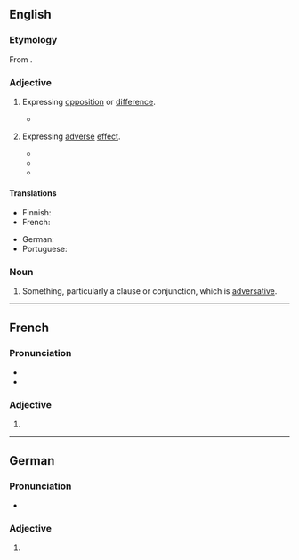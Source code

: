 ==English==

===Etymology===
From {{der|en|la|adversativus|t=of conjunctions, expressing opposition}}.

===Adjective===
{{en-adj|-}}

# {{lb|en|linguistics}} Expressing [[opposition]] or [[difference]].
#* {{quote-book|en|title=Divorce in the New Testament‎|page=155|author=Raymond F. Collins|year=1992|passage=In Matthew's Q-source, this short sentence may have been introduced by the strong '''adversative''' conjunction, "but" (alla).}}
# {{lb|en|linguistics}} Expressing [[adverse]] [[effect]].
#* {{quote-book|en|title=Japanese|author=Shoichi Iwasaki|year=2002|page=146|text=In an '''adversative''' causative, the "causer" has only a nominal status and is, in actuality, a victim of the situation ...|url=https://books.google.co.uk/books?id=ijcRafhkrZYC&pg=PA146#v=onepage}}
#* {{quote-book|en|chapter=The evolution of Singapore English|author=Umberto Ansaldo|year=2004|title=Singapore English: A Grammatical Description|editor=Lisa Lim|page=138|text=This type of 'get-passive' typically bears '''adversative''' connotation, i.e. it is not used to express passives if the patient is not somewhat negatively affected by the event.}}
#* {{quote-book|en|title=Modern Japanese Grammar: A Practical Guide|author=Naomi H. McGloin et al.|year=2014|text=The '''adversative''' passive sentence expresses that the subject of the sentence is affected, usually adversely, by what is expressed in the rest of the sentence.|page=114}}

====Translations====
{{trans-top|expressing opposition or difference}}
* Finnish: {{t+|fi|adversatiivinen}}
* French: {{t+|fr|adversatif}}
{{trans-mid}}
* German: {{t+|de|adversativ}}
* Portuguese: {{t+|pt|adversativo}}
{{trans-bottom}}

===Noun===
{{en-noun}}

# {{lb|en|rare|dated}} Something, particularly a clause or conjunction, which is [[#Adjective|adversative]].

----

==French==

===Pronunciation===
* {{fr-IPA}}
* {{homophones|fr|adversatives}}

===Adjective===
{{head|fr|adjective form}}

# {{feminine singular of|fr|adversatif}}

----

==German==

===Pronunciation===
* {{audio|de|De-adversative.ogg|Audio}}

===Adjective===
{{head|de|adjective form}}

# {{inflection of|de|adversativ||str//mix|nom//acc|f|s|;|str|nom//acc|p|;|wk|nom|all-gender|s|;|wk|acc|f//n|s}}